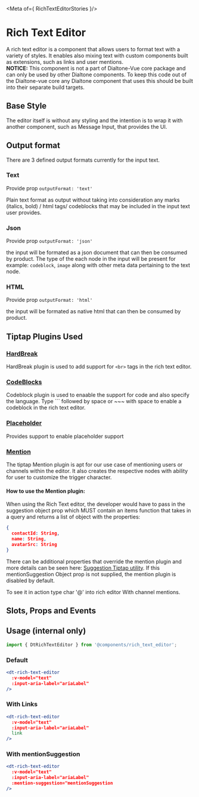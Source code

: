 

<Meta of={ RichTextEditorStories }/>

# Rich Text Editor

<Subtitle>
  A rich text editor is a component that allows users to format text with a
  variety of styles. It enables also mixing text with custom components built as
  extensions, such as links and user mentions.
</Subtitle>

<div class="d-notice d-notice--info d-wmx100p">
<b>NOTICE:</b> This component is not a part of Dialtone-Vue core package and can
only be used by other Dialtone components. To keep this code out of the
Dialtone-vue core any Dialtone component that uses this should be built into
their separate build targets.
</div>

## Base Style

The editor itself is without any styling and the intention is to wrap it with
another component, such as Message Input, that provides the UI.

<Canvas>
  <Story of={RichTextEditorStories.Default} />
</Canvas>

## Output format

There are 3 defined output formats currently for the input text.

### Text

Provide prop `outputFormat: 'text'`

Plain text format as output without taking into consideration any marks (italics, bold) / html tags/ codeblocks
that may be included in the input text user provides.

### Json

Provide prop `outputFormat: 'json'`

the input will be formated as a json document that can then be consumed by product.
The type of the each node in the input will be present for example: `codeblock`, `image`
along with other meta data pertaining to the text node.

### HTML

Provide prop `outputFormat: 'html'`

the input will be formated as native html that can then be consumed by product.

## Tiptap Plugins Used

### [HardBreak](https://tiptap.dev/api/nodes/hard-break)

HardBreak plugin is used to add support for `<br>` tags in the rich text editor.

### [CodeBlocks](https://tiptap.dev/api/nodes/code-block)

Codeblock plugin is used to enaable the support for code and also specify the language. Type ``` followed by space
or ~~~ with space to enable a codeblock in the rich text editor.

### [Placeholder](https://tiptap.dev/api/extensions/placeholder)

Provides support to enable placeholder support

### [Mention](https://tiptap.dev/api/nodes/mention)

The tiptap Mention plugin is apt for our use case of mentioning users or channels within the editor.
It also creates the respective nodes with ability for user to customize the trigger character.

#### How to use the Mention plugin:

When using the Rich Text editor, the developer would have to pass in the suggestion object prop
which MUST contain an items function that takes in a query and returns a list of object with the properties:

```json
{
  contactId: String,
  name: String,
  avatarSrc: String
}
```

There can be additional properties that override the mention plugin and
more details can be seen here: [Suggestion Tiptap utility](https://tiptap.dev/api/utilities/suggestion).
If this mentionSuggestion Object prop is not supplied, the mention plugin is disabled by default.

To see it in action type char '@' into rich editor With channel mentions.
<Canvas>
  <Story of={RichTextEditorStories.WithMentionSuggestions} />
</Canvas>

## Slots, Props and Events

<Controls />

## Usage (internal only)

```js
import { DtRichTextEditor } from '@components/rich_text_editor';
```

### Default

```jsx
<dt-rich-text-editor
  :v-model="text"
  :input-aria-label="ariaLabel"
/>
```

### With Links

```jsx
<dt-rich-text-editor
  :v-model="text"
  :input-aria-label="ariaLabel"
  link
/>
```

### With mentionSuggestion

```jsx
<dt-rich-text-editor
  :v-model="text"
  :input-aria-label="ariaLabel"
  :mention-suggestion="mentionSuggestion
/>
```
